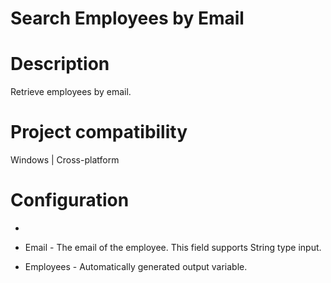 ﻿# Search Employees by Email

# Description

Retrieve employees by email.

# Project compatibility

Windows | Cross-platform

# Configuration

* 
* Email - The email of the employee. This field supports String type input.





* Employees - Automatically generated output variable.
